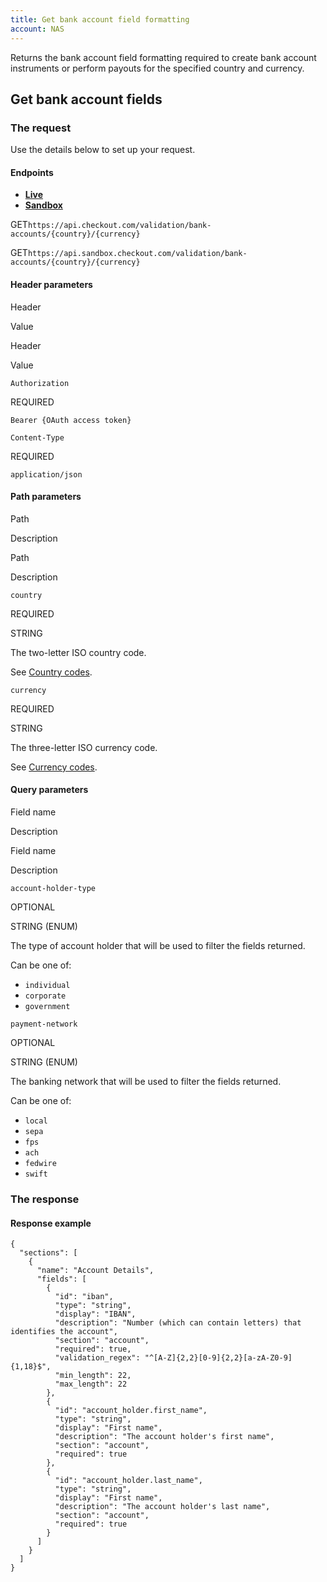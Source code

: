 ```yaml
---
title: Get bank account field formatting
account: NAS
---
```


Returns the bank account field formatting required to create bank account instruments or perform payouts for the specified country and currency.

Get bank account fields
-----------------------

### The request

Use the details below to set up your request.

#### Endpoints

*   [**Live**](#tabs-c4f90e10-6e02-4d8c-82a1-4a94fe446ed2-1)
*   [**Sandbox**](#tabs-c4f90e10-6e02-4d8c-82a1-4a94fe446ed2-2)

GET`https://api.checkout.com/validation/bank-accounts/{country}/{currency}`

GET`https://api.sandbox.checkout.com/validation/bank-accounts/{country}/{currency}`

#### Header parameters

Header

Value

Header

Value

`Authorization`

REQUIRED

`Bearer {OAuth access token}  
`

`Content-Type`

REQUIRED

`application/json`

#### Path parameters

Path

Description

Path

Description

`country`

REQUIRED

STRING

The two-letter ISO country code.

See [Country codes](/display/x/Country+codes).

`currency`

REQUIRED

STRING

The three-letter ISO currency code.

See [Currency codes](/display/x/Currency+codes).

#### Query parameters

Field name

Description

Field name

Description

`account-holder-type`

OPTIONAL

STRING (ENUM)

  

The type of account holder that will be used to filter the fields returned.

Can be one of:

*   `individual`
*   `corporate`
*   `government`

`payment-network`

OPTIONAL

STRING (ENUM)

  

The banking network that will be used to filter the fields returned.

Can be one of:

*   `local`
*   `sepa`
*   `fps`
*   `ach`
*   `fedwire`
*   `swift`

### The response

#### Response example

    {
      "sections": [
        {
          "name": "Account Details",
          "fields": [
            {
              "id": "iban",
              "type": "string",
              "display": "IBAN",
              "description": "Number (which can contain letters) that identifies the account",
              "section": "account",
              "required": true,
              "validation_regex": "^[A-Z]{2,2}[0-9]{2,2}[a-zA-Z0-9]{1,18}$",
              "min_length": 22,
              "max_length": 22
            },
            {
              "id": "account_holder.first_name",
              "type": "string",
              "display": "First name",
              "description": "The account holder's first name",
              "section": "account",
              "required": true
            },
            {
              "id": "account_holder.last_name",
              "type": "string",
              "display": "First name",
              "description": "The account holder's last name",
              "section": "account",
              "required": true
            }
          ]
        }
      ]
    }
